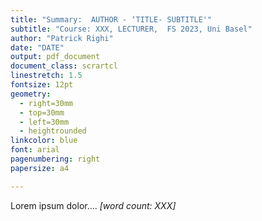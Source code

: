 ```yaml
---
title: "Summary:  AUTHOR - ‘TITLE- SUBTITLE'"
subtitle: "Course: XXX, LECTURER,  FS 2023, Uni Basel"
author: "Patrick Righi"
date: "DATE"
output: pdf_document
document_class: scrartcl
linestretch: 1.5
fontsize: 12pt
geometry:
  - right=30mm
  - top=30mm
  - left=30mm
  - heightrounded
linkcolor: blue
font: arial
pagenumbering: right
papersize: a4

---
```


Lorem ipsum dolor.... *[word count: XXX]*